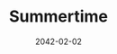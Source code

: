 ---
cover: "./image.png"
date: "2042-02-02"
title: "Summertime"
defer: false
slug: "/summertime"
areas: 
   - .
---